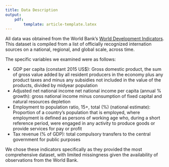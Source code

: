 ```yaml
---
title: Data Description
output:
    pdf: 
        template: article-template.latex
---
```



All data was obtained from the World Bank's [World Development Indicators](https://databank.worldbank.org/source/world-development-indicators/preview/on). This dataset is compiled from a list of officially recognized internation sources on a national, regional, and global scale, across time. 

The specific variables we examined were as follows:

* GDP per capita (constant 2015 US$): Gross domestic product, the sum of gross value added by all resident producers in the economy plus any product taxes and minus any subsidies not included in the value of the products, divided by midyear population
* Adjusted net national income net national income per capita (annual % growth): gross national income minus consumption of fixed capital and natural resources depletion
* Employment to population ratio, 15+, total (%) (national estimate): Proportion of a country's population that is employed, where employment is defined as persons of working age who, during a short reference period, were engaged in any activity to produce goods or provide services for pay or profit 
* Tax revenue (% of GDP): total compulsory transfers to the central government for public purposes

We chose these indicators specifically as they provided the most comprehensive dataset, with limited missingness given the availability of observations from the World Bank.